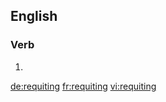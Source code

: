==English==

===Verb===
{{head|en}}

# {{present participle of|requite|lang=en}}

[[de:requiting]]
[[fr:requiting]]
[[vi:requiting]]